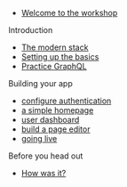 
- [Welcome to the workshop](/workshop)

<Text mt={3}>Introduction</Text>

- [The modern stack](/workshop/module-1)
- [Setting up the basics](/workshop/module-2)
- [Practice GraphQL](/workshop/graphql)

<Text mt={3}>Building your app</Text>

- [configure authentication](/workshop/auth)
- [a simple homepage](/workshop/homepage)
- [user dashboard](/workshop/dashboard)
- [build a page editor](/workshop/page_editor)
- [going live](/workshop/go_live)

<Text mt={3}>Before you head out</Text>

- [How was it?](/workshop/outro)
